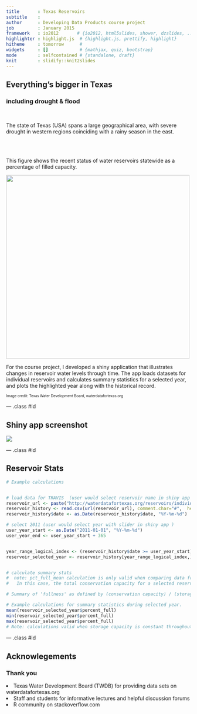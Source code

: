 ```yaml
---
title       : Texas Reservoirs
subtitle    : 
author      : Developing Data Products course project
job         : January 2015
framework   : io2012       # {io2012, html5slides, shower, dzslides, ...}
highlighter : highlight.js  # {highlight.js, prettify, highlight}
hitheme     : tomorrow      # 
widgets     : []            # {mathjax, quiz, bootstrap}
mode        : selfcontained # {standalone, draft}
knit        : slidify::knit2slides
---
```

<style>
.title-slide {background-color: #88F}
</style>



## Everything's bigger in Texas
###  including drought & flood 

<!--- 2-column example from http://rmarkdown.rstudio.com/ioslides_presentation_format.html --->

 <div class="columns-2">

<br>
  
 The state of Texas (USA) spans a large geographical area, with severe drought in western regions coinciding with a rainy season in the east.

<br> <br> 

This figure shows the recent status of water reservoirs statewide as a percentage of filled capacity.
 
 
 
 <img src="recent_conditions.png" width="500">  
 
 
</div>


For the course project, I developed a shiny application that illustrates changes in reservoir water levels through time. The app loads datasets for individual reservoirs and calculates summary statistics for a selected year, and plots the highlighted year along with the historical record. 

 <sub><sub>         Image credit:  Texas Water Development Board, waterdatafortexas.org </sub></sub>



---  .class #id

## Shiny app screenshot


<img src="reservoir_screenshot.png">


---  .class #id


## Reservoir Stats



```r

# Example calculations 


# load data for TRAVIS  (user would select reservoir name in shiny app's pull-down menu)
reservoir_url <- paste("http://waterdatafortexas.org/reservoirs/individual/travis.csv")
reservoir_history <- read.csv(url(reservoir_url), comment.char="#",  header=TRUE, check.names=TRUE)
reservoir_history$date <- as.Date(reservoir_history$date, "%Y-%m-%d")

# select 2011 (user would select year with slider in shiny app )
user_year_start <- as.Date("2011-01-01", "%Y-%m-%d")
user_year_end <- user_year_start + 365


year_range_logical_index <- (reservoir_history$date >= user_year_start) & (reservoir_history$date <= user_year_end)
reservoir_selected_year <- reservoir_history[year_range_logical_index,]


# calculate summary stats
#  note: pct_full_mean calculation is only valid when comparing data from the same total capacity
#   In this case, the total conservation capacity for a selected reservoir is assumed to be constant through the selected year.

# Summary of 'fullness' as defined by (conservation capacity) / (storage capacity) during selected year.


```

```r
# Example calculations for summary statistics during selected year.
mean(reservoir_selected_year$percent_full)  
min(reservoir_selected_year$percent_full)
max(reservoir_selected_year$percent_full)
# Note: calculations valid when storage capacity is constant throughout selected year [generally true]

```

---  .class #id


## Acknowlegements
 
<h3> Thank you </h3>
 
 <li> Texas Water Development Board (TWDB) for providing data sets on waterdatafortexas.org  </li>
 <li>  Staff and students for informative lectures and helpful discussion forums </li>
 <li>  R community on stackoverflow.com </li>
 
 
 
 



